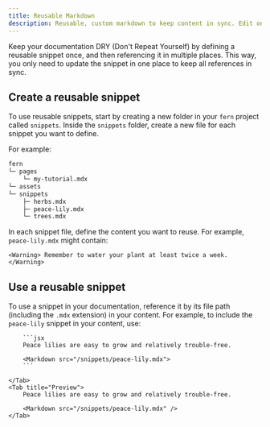 ```yaml
---
title: Reusable Markdown
description: Reusable, custom markdown to keep content in sync. Edit once, update everywhere.
---
```


Keep your documentation DRY (Don't Repeat Yourself) by defining a reusable snippet once, and then referencing it in multiple places. This way, you only need to update the snippet in one place to keep all references in sync.

## Create a reusable snippet

To use reusable snippets, start by creating a new folder in your `fern` project called `snippets`. Inside the `snippets` folder, create a new file for each snippet you want to define.

For example: 
    
```bash
fern
└─ pages
    └─ my-tutorial.mdx
└─ assets
└─ snippets
    ├─ herbs.mdx  
    ├─ peace-lily.mdx    
    └─ trees.mdx
```

In each snippet file, define the content you want to reuse. For example, `peace-lily.mdx` might contain:

```mdx title="snippets/peace-lily.mdx"
<Warning> Remember to water your plant at least twice a week. </Warning>
```

## Use a reusable snippet

To use a snippet in your documentation, reference it by its file path (including the `.mdx` extension) in your content. For example, to include the `peace-lily` snippet in your content, use:

<Tabs>
    <Tab title="Markdown">
    
        ```jsx
        Peace lilies are easy to grow and relatively trouble-free.

        <Markdown src="/snippets/peace-lily.mdx">
        ```

    </Tab>
    <Tab title="Preview">
        Peace lilies are easy to grow and relatively trouble-free.
        
        <Markdown src="/snippets/peace-lily.mdx" />
    </Tab>
</Tabs>